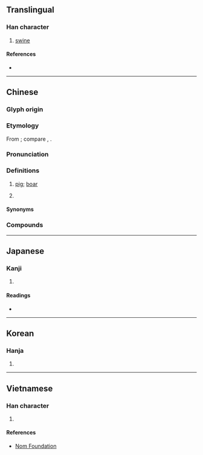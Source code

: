 {{character info/new}}
==Translingual==

===Han character===
{{Han char|rn=58|rad=彐|as=09|sn=12|four=27711|canj=VMPOP|ids=⿱彑⿲匕矢匕}}

# [[swine]]

====References====
* {{Han ref|kx=0362.170|dkj=09931|dj=0680.330|hdz=20961.140|uh=5F58|ud=24408|bh=D8F4|bd=55540}}

----

==Chinese==
{{zh-forms}}

===Glyph origin===
{{Han etym}}

===Etymology===
From {{der|zh|qfa-tak}}; compare {{cog|qfa-kms-pro|*ʔdlaːi⁵||wild pig}}, {{cog|lic-pro|*C-ləc||wild boar}}.

===Pronunciation===
{{zh-pron
|m=zhì
|c=zi6
|h=pfs=
|md=dê
|mn=tē
|mn-t=di6
|w=3zr
|mc=y
|oc=y
|cat=n,pn
}}

===Definitions===
{{zh-hanzi}}

# {{lb|zh|literary}} [[pig]]; [[boar]]
# {{surname|lang=zh}}

====Synonyms====
{{zh-dial|豬}}

===Compounds===
{{zh-der|人彘|彘肩|狗彘|犬彘之食|狗彘不食|狗彘不若|曾子殺彘|殺彘教子|犬彘|狗彘不如|行同狗彘|行若狗彘}}

----

==Japanese==

===Kanji===
{{ja-kanji|grade=|rs=彐09}}

# {{defn|lang=ja|sort=彐09}}

====Readings====
* {{ja-readings|on=てい,でい,えい,え|kun=ぶた}}

----

==Korean==

===Hanja===
{{ko-hanja|hangeul=체|eumhun=|rv=che|mr=ch'e|y=chey}}

# {{defn|lang=ko|sort=彐09}}

----

==Vietnamese==

===Han character===
{{vi-readings|rs=彐09|hanviet=trệ}}

# {{defn|lang=vi|sort=彐09}}

====References====
* [http://nomfoundation.org/common/nom_details.php?codepoint=5f58 Nom Foundation]